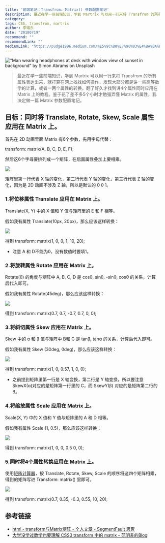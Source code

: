 ```yaml
---
title: '前端笔记：Transfrom: Matrix() 参数配置笔记'
description: 最近在学一些前端知识，学到 Martrix 可以用一行来将 Transfrom 的所有属性表达出来，就打算在网上找找如何操作，发现大部分都是讲一些高等数学的计算，或者一两个属性的转换，翻了好久才找到讲4个属性同时应用在 Matrix 上的教程。鉴于花了差不多5个小时才勉强弄懂 Matrix 的属性，我决定做一篇 Matrix 参数配置笔记。
category: 
tags: CSS, transfrom, martrix
author: 李瑞东
date: "20180719"
recommend: ""
recommendLink: ""
mediumLink: "https://pudge1996.medium.com/%E5%9C%B0%E7%90%83%E4%BA%BA%E9%83%BD%E8%83%BD%E7%9C%8B%E6%87%82%E7%9A%84-transfrom-matrix-%E5%8F%82%E6%95%B0%E9%85%8D%E7%BD%AE%E7%AC%94%E8%AE%B0-70c6038d2ce2"
---
```


![](https://lrdim.oss-cn-shenzhen.aliyuncs.com/blogimg/2018-07-19-70c6038d2ce2/01.jpg "“Man wearing headphones at desk with window view of sunset in background” by Simon Abrams on Unsplash")

> 最近在学一些前端知识，学到 Martrix 可以用一行来将 Transfrom 的所有属性表达出来，就打算在网上找找如何操作，发现大部分都是讲一些高等数学的计算，或者一两个属性的转换，翻了好久才找到讲4个属性同时应用在 Matrix 上的教程。鉴于花了差不多5个小时才勉强弄懂 Matrix 的属性，我决定做一篇 Matrix 参数配置笔记。

## 目标：同时将 Translate, Rotate, Skew, Scale 属性应用在 Matrix 上。

首先在 2D 动画里面 Matrix 有6个参数，先用字母代替：

transform: matrix(A, B, C, D, E, F);

然后这6个字母要排列成一个矩阵，在后面属性叠加上要相乘。

![](https://lrdim.oss-cn-shenzhen.aliyuncs.com/blogimg/2018-07-19-70c6038d2ce2/02.jpg)

矩阵里第一行代表 X 轴的变化，第二行代表 Y 轴的变化，第三行代表 Z 轴的变化，因为是 2D 动画不涉及 Z 轴，所以是默认的 0 0 1。

### 1.将位移属性 Translate 应用在 Matrix 上。

Translate(X, Y) 中的 X 值和 Y 值与矩阵里的 E 和 F 相等。

假如我有属性 Translate(10px, 20px)，那么应该这样转换：

![](https://lrdim.oss-cn-shenzhen.aliyuncs.com/blogimg/2018-07-19-70c6038d2ce2/03.jpg)

得到 transform: matrix(1, 0, 0, 1, 10, 20);

- 注意 A 和 D不能为0，没有数值时要填1。

### 2.将旋转属性 Rotate 应用在 Matrix 上。

Rotate(θ) 的角度与矩阵中 A, B, C, D 是 cosθ, sinθ, -sinθ, cosθ 的关系，计算后代入即可。

假如我有属性 Rotate(45deg)，那么应该这样转换：

![](https://lrdim.oss-cn-shenzhen.aliyuncs.com/blogimg/2018-07-19-70c6038d2ce2/04.jpg)

得到 transform: matrix(0.7, 0.7, -0.7, 0.7, 0, 0);

### 3.将斜切属性 Skew 应用在 Matrix 上。

Skew 中的 α 和 β 值与矩阵中 B和 C 是 tanβ, tanα 的关系，计算后代入即可。

假如我有属性 Skew (30deg, 0deg)，那么应该这样转换：

![](https://lrdim.oss-cn-shenzhen.aliyuncs.com/blogimg/2018-07-19-70c6038d2ce2/05.jpg)

得到 transform: matrix(1, 0, 0.57, 1, 0, 0);

- 之前提到矩阵里第一行是 X 轴变换，第二行是 Y 轴变换，所以要注意 SkewX(α)对应的是矩阵第一行里的 C，而 SkewY(β) 对应的是矩阵第二行的 B。

### 4.将缩放属性 Scale 应用在 Matrix 上。

Scale(X, Y) 中的 X 值和 Y 值与矩阵里的 A 和 D 相等。

假如我有属性 Scale (1, 0.5)，那么应该这样转换：

![](https://lrdim.oss-cn-shenzhen.aliyuncs.com/blogimg/2018-07-19-70c6038d2ce2/06.jpg)

得到 transform: matrix(1, 0, 0, 0.5 0, 0);

### 5.同时将4个属性转换应用在 Matrix 上。

使用[矩阵计算器](https://matrixcalc.org/zh/)，按 Translate, Rotate, Skew, Scale 的顺序将这四个矩阵相乘，得到的矩阵写进 Transform: matrix() 里即可。

![](https://lrdim.oss-cn-shenzhen.aliyuncs.com/blogimg/2018-07-19-70c6038d2ce2/07.jpg)

得到 transform: matrix(0.7, 0.35, -0.3, 0.55, 10, 20);

## 参考链接

- [html - transform与Matrix矩阵 - 个人文章 - SegmentFault 思否](https://segmentfault.com/a/1190000011942578)
- [大学没学过数学也要理解 CSS3 transform 中的 matrix - 范明非的Blog](https://fanmingfei.com/posts/CSS3_Transform_Matrix_Intro.html)